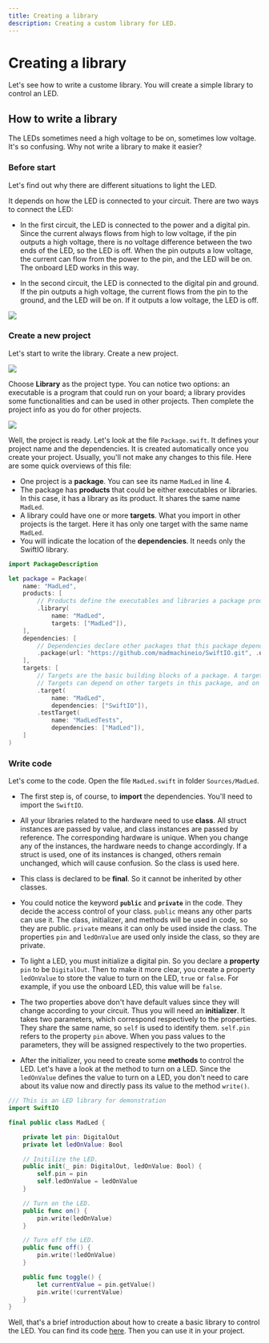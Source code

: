 ```yaml
---
title: Creating a library
description: Creating a custom library for LED.
---
```


# Creating a library

Let's see how to write a custome library. You will create a simple library to control an LED.


## How to write a library
The LEDs sometimes need a high voltage to be on, sometimes low voltage. It's so confusing. Why not write a library to make it easier?

### Before start
Let's find out why there are different situations to light the LED.

It depends on how the LED is connected to your circuit. There are two ways to connect the LED:

- In the first circuit, the LED is connected to the power and a digital pin. Since the current always flows from high to low voltage, if the pin outputs a high voltage, there is no voltage difference between the two ends of the LED, so the LED is off. When the pin outputs a low voltage, the current can flow from the power to the pin, and the LED will be on. The onboard LED works in this way.

- In the second circuit, the LED is connected to the digital pin and ground. If the pin outputs a high voltage, the current flows from the pin to the ground, and the LED will be on. If it outputs a low voltage, the LED is off.

![](./img/LEDcircuit.png)

### Create a new project
Let's start to write the library. Create a new project.

![](./img/create.png)

Choose **Library** as the project type. You can notice two options: an executable is a program that could run on your board; a library provides some functionalities and can be used in other projects. Then complete the project info as you do for other projects.

![](./img/library.png)

Well, the project is ready. Let's look at the file `Package.swift`. It defines your project name and the dependencies. It is created automatically once you create your project. Usually, you'll not make any changes to this file. Here are some quick overviews of this file:
- One project is a **package**. You can see its name `MadLed` in line 4. 
- The package has **products** that could be either executables or libraries. In this case, it has a library as its product. It shares the same name `MadLed`.
- A library could have one or more **targets**. What you import in other projects is the target. Here it has only one target with the same name `MadLed`.
- You will indicate the location of the **dependencies**. It needs only the SwiftIO library.


```swift
import PackageDescription

let package = Package(
    name: "MadLed",
    products: [
        // Products define the executables and libraries a package produces, and make them visible to other packages.
        .library(
            name: "MadLed",
            targets: ["MadLed"]),
    ],
    dependencies: [
        // Dependencies declare other packages that this package depends on.
        .package(url: "https://github.com/madmachineio/SwiftIO.git", .upToNextMajor(from: "0.0.1")),
    ],
    targets: [
        // Targets are the basic building blocks of a package. A target can define a module or a test suite.
        // Targets can depend on other targets in this package, and on products in packages this package depends on.
        .target(
            name: "MadLed",
            dependencies: ["SwiftIO"]),
        .testTarget(
            name: "MadLedTests",
            dependencies: ["MadLed"]),
    ]
)
```

 ### Write code

Let's come to the code. Open the file `MadLed.swift` in folder `Sources/MadLed`.

- The first step is, of course, to **import** the dependencies. You'll need to import the `SwiftIO`.

- All your libraries related to the hardware need to use **class**. All struct instances are passed by value, and class instances are passed by reference. The corresponding hardware is unique. When you change any of the instances, the hardware needs to change accordingly. If a struct is used, one of its instances is changed, others remain unchanged, which will cause confusion. So the class is used here.

- This class is declared to be **final**. So it cannot be inherited by other classes.

- You could notice the keyword **`public`** and **`private`** in the code. They decide the access control of your class. `public` means any other parts can use it. The class, initializer, and methods will be used in code, so they are public. `private` means it can only be used inside the class. The properties `pin` and `ledOnValue` are used only inside the class, so they are private.

- To light a LED, you must initialize a digital pin. So you declare a **property** `pin` to be `DigitalOut`. Then to make it more clear, you create a property `ledOnValue` to store the value to turn on the LED, `true` or `false`. For example, if you use the onboard LED, this value will be `false`.

- The two properties above don't have default values since they will change according to your circuit. Thus you will need an **initializer**. It takes two parameters, which correspond respectively to the properties. They share the same name, so `self` is used to identify them. `self.pin` refers to the property `pin` above. When you pass values to the parameters, they will be assigned respectively to the two properties. 

- After the initializer, you need to create some **methods** to control the LED. Let's have a look at the method to turn on a LED. Since the `ledOnValue` defines the value to turn on a LED, you don't need to care about its value now and directly pass its value to the method `write()`. 

```swift
/// This is an LED library for demonstration
import SwiftIO

final public class MadLed {

    private let pin: DigitalOut
    private let ledOnValue: Bool

    // Initilize the LED.
    public init(_ pin: DigitalOut, ledOnValue: Bool) {
        self.pin = pin
        self.ledOnValue = ledOnValue
    }

    // Turn on the LED.
    public func on() {
        pin.write(ledOnValue)
    }

    // Turn off the LED.
    public func off() {
        pin.write(!ledOnValue)
    }

    public func toggle() {
        let currentValue = pin.getValue()
        pin.write(!currentValue)
    }
}
```

Well, that's a brief introduction about how to create a basic library to control the LED. You can find its code [here](https://github.com/madmachineio/MadLed). Then you can use it in your project.

